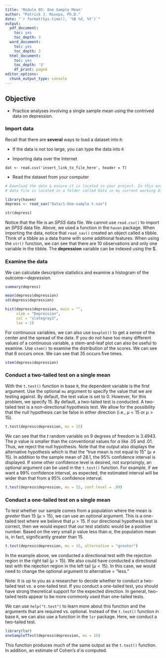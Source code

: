 ```yaml
---
title: 'Module 05: One Sample Mean'
author: "Patrick J. Rosopa, Ph.D."
date: "`r format(Sys.time(), '%B %d, %Y')`"
output:
  pdf_document:
    toc: yes
    toc_depth: 3
  word_document:
    toc: yes
    toc_depth: 3
  html_document:
    toc: yes
    toc_depth: '3'
    df_print: paged
editor_options: 
  chunk_output_type: console
---
```


## Objective

-   Practice analyses involving a single sample mean using the contrived data on depression.

### Import data

Recall that there are **several** ways to load a dataset into `R`:

-   If the data is not too large, you can type the data into `R`

-   Importing data over the Internet

`dat <- read.csv('insert_link_to_file_here', header = T)`

-   Read the dataset from your computer

```r
# Download the data & ensure it is located in your project. In this example, the
# data file is located in a folder called Data in my current working directory.

library(haven)
depress <- read_sav("Data/1-One-sample t.sav")

str(depress)
```

Notice that the file is an *SPSS* data file. We cannot use `read.csv()` to import an *SPSS* data file. Above, we used a function in the `haven` package. When importing the data, notice that `read_sav()` created an object called a tibble. Think of a tibble as a data frame with some additional features. When using the `str()` function, we can see that there are 10 observations and only one variable in the tibble. The **depression** variable can be indexed using the \$.

### Examine the data

We can calculate descriptive statistics and examine a histogram of the outcome---*depression*.

```r
summary(depress)

mean(depress$depression)
sd(depress$depression)

hist(depress$depression, main = "", 
     xlab = "Depression",
     col = "slategray3",
     las = 1)
```

For continuous variables, we can also use `boxplot()` to get a sense of the center and the spread of the data. If you do not have too many different values of a continuous variable, a stem-and-leaf plot can also be useful to examine. Use `stem()` to examine the distribution of the scores. We can see that 6 occurs once. We can see that 35 occurs five times.

```r
stem(depress$depression)
```

### Conduct a two-tailed test on a single mean

With the `t.test()` function in base `R`, the dependent variable is the first argument. Use the optional `mu` argument to specify the value that we are testing against. By default, the test value is set to 0. However, for this problem, we specify 15. By default, a two-tailed test is conducted. A two-tailed test is a non-directional hypothesis test. We allow for the possibility that the null hypothesis can be false in either direction (i.e., $\mu < 15$ or $\mu > 15$).

```r
t.test(depress$depression, mu = 15)
```

We can see that the *t* random variable on 9 degrees of freedom is 3.4943. The *p* value is smaller than the conventional values for $\alpha$ like .05 and .01. Thus, we reject the null hypothesis. Note that the output also displays the alternative hypothesis which is that the "true mean is not equal to 15" ($\mu \ne 15$). In addition to the sample mean of 28.1, the 95% confidence interval is displayed. If some other confidence level is desired, not surprisingly, an optional argument can be used in the `t.test()` function. For example, if we want a 99% confidence interval, as expected, the estimated interval will be wider than that from a 95% confidence interval.

```r
t.test(depress$depression, mu = 15, conf.level = .99)
```

### Conduct a one-tailed test on a single mean

To test whether our sample comes from a population where the mean is *greater* than 15 ($\mu > 15$), we can use an optional argument. This is a one-tailed test where we believe that $\mu > 15$. If our directional hypothesis test is correct, then we would expect that our test statistic would be a positive number. Based on the very small *p* value less than $\alpha$, the population mean is, in fact, significantly greater than 15.

```r
t.test(depress$depression, mu = 15, alternative = "greater")
```

In the example above, we conducted a directional test with the rejection region in the right tail ($\mu > 15$). We also could have conducted a directional test with the rejection region in the left tail ($\mu < 15$). In this case, we would need to change the optional argument to alternative = "less."

Note: It is up to you as a researcher to decide whether to conduct a two-tailed test vs. a one-tailed test. If you conduct a one-tailed test, you should have strong theoretical support for the expected direction. In general, two-tailed tests appear to be more commonly used than one-tailed tests.

We can use `help("t.test")` to learn more about this function and the arguments that are required vs. optional. Instead of the `t.test()` function in base `R`, we can also use a function in the `lsr` package. Here, we conduct a two-tailed test.

```r
library(lsr)
oneSampleTTest(depress$depression, mu = 15)
```

This function produces much of the same output as the `t.test()` function. In addition, an estimate of Cohen's *d* is computed.

